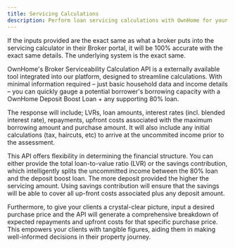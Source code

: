 ```yaml
---
title: Servicing Calculations
description: Perform loan servicing calculations with OwnHome for your customers or brokers
---
```


<Tip>If the inputs provided are the exact same as what a broker puts into the servicing calculator in their Broker portal, it will be 100% accurate with the exact same details. The underlying system is the exact same.</Tip>

OwnHome's Broker Serviceability Calculation API is a externally available tool integrated into our platform, designed to streamline calculations. With minimal information required – just basic household data and income details – you can quickly gauge a potential borrower's borrowing capacity with a OwnHome Deposit Boost Loan + any supporting 80% loan.

The response will include; LVRs, loan amounts, interest rates (incl. blended interest rate), repayments, upfront costs associated with the maximum borrowing amount and purchase amount. It will also include any initial calculations (tax, haircuts, etc) to arrive at the uncommited income prior to the assessment.

This API offers flexibility in determining the financial structure. You can either provide the total loan-to-value ratio (LVR) or the savings contribution, which intelligently splits the uncommitted income between the 80% loan and the deposit boost loan. The more deposit provided the higher the servicing amount. Using savings contribution will ensure that the savings will be able to cover all up-front costs associated plus any deposit amount.

Furthermore, to give your clients a crystal-clear picture, input a desired purchase price and the API will generate a comprehensive breakdown of expected repayments and upfront costs for that specific purchase price. This empowers your clients with tangible figures, aiding them in making well-informed decisions in their property journey.
